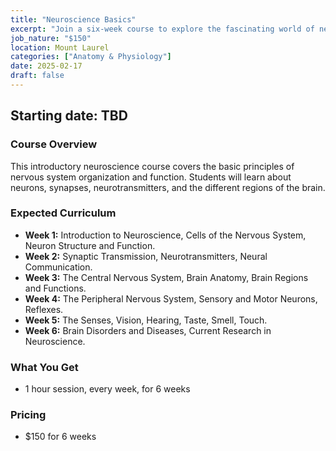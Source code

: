 ```yaml
---
title: "Neuroscience Basics"
excerpt: "Join a six-week course to explore the fascinating world of neuroscience and learn about the structure and function of the brain and nervous system."
job_nature: "$150"
location: Mount Laurel
categories: ["Anatomy & Physiology"]
date: 2025-02-17
draft: false
---
```


## Starting date: TBD

### Course Overview

This introductory neuroscience course covers the basic principles of nervous system organization and function. Students will learn about neurons, synapses, neurotransmitters, and the different regions of the brain.

### Expected Curriculum

* **Week 1:** Introduction to Neuroscience, Cells of the Nervous System, Neuron Structure and Function.
* **Week 2:** Synaptic Transmission, Neurotransmitters, Neural Communication.
* **Week 3:** The Central Nervous System, Brain Anatomy, Brain Regions and Functions.
* **Week 4:** The Peripheral Nervous System, Sensory and Motor Neurons, Reflexes.
* **Week 5:**  The Senses, Vision, Hearing, Taste, Smell, Touch.
* **Week 6:**  Brain Disorders and Diseases,  Current Research in Neuroscience.

### What You Get

- 1 hour session, every week, for 6 weeks

### Pricing
- $150 for 6 weeks